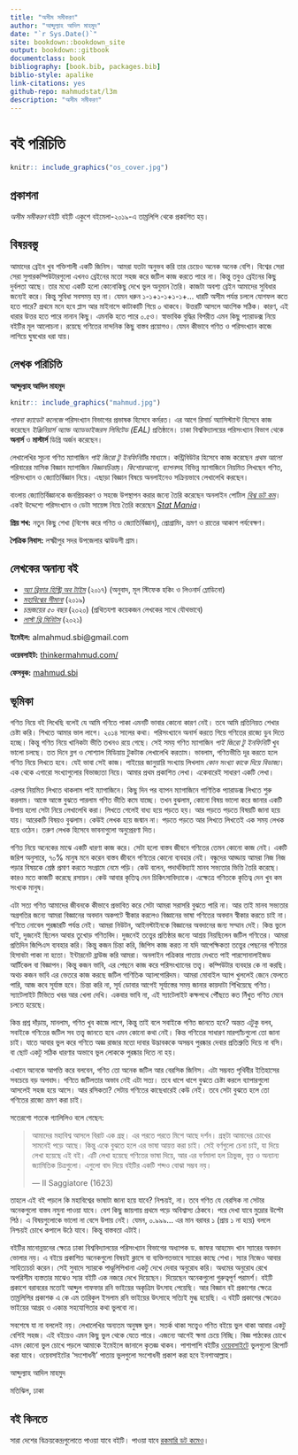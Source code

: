 --- 
title: "অসীম সমীকরণ"
author: "আব্দুল্যাহ আদিল মাহমুদ"
date: "`r Sys.Date()`"
site: bookdown::bookdown_site
output: bookdown::gitbook
documentclass: book
bibliography: [book.bib, packages.bib]
biblio-style: apalike
link-citations: yes
github-repo: mahmudstat/l3m
description: "অসীম সমীকরণ"
---

# বই পরিচিতি {-}

```{r cover, echo=FALSE, fig.cap = "Book Cover", fig.align = 'center', out.width = '80%'}
knitr:: include_graphics("os_cover.jpg")
```

## প্রকাশনা 

*অসীম সমীকরণ* বইটি বইটি একুশে বইমেলা-২০১৯-এ তাম্রলিপি থেকে প্রকাশিত হয়। 

## বিষয়বস্তু 

আমাদের ব্রেইন খুব শক্তিশালী একটি জিনিস। আমরা যতটা অনুভব করি তার চেয়েও অনেক অনেক বেশি। বিশ্বের সেরা সেরা সুপারকম্পিউটারগুলো এখনও ব্রেইনের মতো সহজ করে জটিল কাজ করতে পারে না। কিন্তু তবুও ব্রেইনের কিছু দুর্বলতা আছে। তার মধ্যে একটি হলো কোনোকিছু দেখে ভুল অনুমান তৈরি। কাজটা অবশ্য ব্রেইন আমাদের সুবিধার জন্যেই করে। কিন্তু সুবিধা সবসময় হয় না। যেমন ধরুন ১-১+১-১+১-১+... ধারটি অসীম পর্যন্ত চললে যোগফল কতে হতে পারে? প্রথমে মনে হবে প্লাস আর মাইনাসে কাটাকাটি গিয়ে ০ থাকবে। উত্তরটি আসলে আংশিক সঠিক। কারণ, এই ধারার উত্তর হতে পারে নানান কিছু। এমনকি হতে পারে ০.৫ও। স্বাভাবিক বুদ্ধির বিপরীত এমন কিছু প্যারাডক্স নিয়ে বইটির মূল আলোচনা। রয়েছে গণিতের নান্দনিক কিছু বাস্তব প্রয়োগও। যেমন কীভাবে গণিত ও পরিসংখ্যান কাজে লাগিয়ে ঘুষখোর ধরা যায়। 

## লেখক পরিচিতি

**আব্দুল্যাহ আদিল মাহমুদ** 

```{r author, echo=FALSE, fig.cap = "Author", fig.align = 'center', out.width = '50%'}
knitr:: include_graphics("mahmud.jpg")
```

*পাবনা ক্যাডেট কলেজে* পরিসংখ্যান বিভাগের প্রভাষক হিসেবে কর্মরত। এর আগে রিসার্চ অ্যাসিস্ট্যান্ট হিসেবে কাজ করেছেন *ইঞ্জিনিয়ার্স অ্যান্ড অ্যাডভাইজরস লিমিটেড (EAL)* প্রতিষ্ঠানে।  ঢাকা বিশ্ববিদ্যালয়ের পরিসংখ্যান বিভাগ থেকে **অনার্স** ও **মাস্টার্স** ডিগ্রি অর্জন করেছেন। 

লেখালেখির সূচনা গণিত ম্যাগাজিন *পাই জিরো টু ইনফিনিটি*র মাধ্যমে। কন্ট্রিবিউটর হিসেবে কাজ করেছেন *প্রথম আলো* পরিবারের মাসিক বিজ্ঞান ম্যাগাজিন *বিজ্ঞানচিন্তা*য়। *কিশোরআলো*, *ব্যাপন*সহ বিভিন্ন ম্যাগাজিনে নিয়মিত লিখছেন গণিত, পরিসংখ্যান ও জ্যোতির্বিজ্ঞান নিয়ে। এছাড়া বিজ্ঞান বিষয়ে অনলাইনেও সক্রিয়ভাবে লেখালেখি করছেন। 

বাংলায় জ্যোতির্বিজ্ঞানকে জনপ্রিয়করণ ও সহজে উপস্থাপন করার জন্যে তৈরি করেছেন অনলাইন পোর্টাল [*বিশ্ব ডট কম*](https://sky.bishwo.com)।  একই উদ্দেশ্যে পরিসংখ্যান ও ডেটা সায়েন্স নিয়ে তৈরি করেছেন [*Stat Mania*](https://www.statmania.info)।

**প্রিয় শখ:** নতুন কিছু শেখা (বিশেষ করে গণিত ও জ্যোতির্বিজ্ঞান), প্রোগ্রামিং, ভ্রমণ ও রাতের আকাশ পর্যবেক্ষণ। 

**পৈত্রিক নিবাস:** লক্ষ্মীপুর সদর উপজেলার ঝাউডগী গ্রাম।

## লেখকের অনান্য বই

- *[অ্যা ব্রিফার হিস্ট্রি অব টাইম](https://www.rokomari.com/book/author/47631)* (২০১৭) (অনুবাদ, মূল স্টিফেক হকিং ও লিওনার্দ ম্লোডিনো)
- *[মহাবিশ্বের সীমানা](https://www.rokomari.com/book/author/47631)* (২০১৯) 
- *চন্দ্রজয়ের ৫০ বছর* (২০২০) (প্রথিতযশা কয়েকজন লেখকের সাথে যৌথভাবে) 
- *[লাস্ট থ্রি মিনিটস](https://l3m.bishwo.com)* (২০২১) 


**ইমেইল:** almahmud.sbi@gmail.com

**ওয়েবসাইট:** [thinkermahmud.com/](https://thinkermahmud.com/)

**ফেসবুক:** [mahmud.sbi](https://fb.com/mahmud.sbi)

## ভূমিকা

গণিত নিয়ে বই লিখেছি বলেই যে আমি গণিতে পাকা এমনটি ভাবার কোনো কারণ নেই। তবে আমি প্রতিনিয়ত শেখার চেষ্টা করি। শিখতে আমার ভাল লাগে। ২০১৪ সালের কথা। পরিসংখ্যানে অনার্স করতে গিয়ে গণিতের রাজ্যে ডুব দিতে হচ্ছে। কিন্তু গণিত নিয়ে খানিকটা ভীতি তখনও রয়ে গেছে। সেই সময় গণিত ম্যাগাজিন *পাই জিরো টু ইনফিনিটি* খুব ভালো চলছে। তত দিনে ব্লগ ও সোশ্যাল মিডিয়ায় টুকটাক লেখালেখি করতাম। ভাবলাম, গণিতভীতি দূর করতে হলে গণিত নিয়ে লিখতে হবে। যেই ভাবা সেই কাজ। পাইয়ের জানুয়ারি সংখ্যায় লিখলাম *কোন সংখ্যা কাকে দিয়ে বিভাজ্য*। এক থেকে এগারো সংখ্যাগুলোর বিভাজ্যতা নিয়ে। আমার প্রথম প্রকাশিত লেখা। একেবারেই সাধারণ একটি লেখা।

এরপর নিয়মিত লিখতে থাকলাম পাই ম্যাগাজিনে। কিছু দিন পর ব্যাপন ম্যাগাজিনে গাণিতিক প্যারাডক্স লিখতে শুরু করলাম। আস্তে আস্তে বুঝতে পারলাম গণিত ভীতি কমে যাচ্ছে। তখন বুঝলাম, কোনো বিষয় ভালো করে জানার একটি উপায় হলো সেটা নিয়ে লেখালেখি করা। লিখতে গেলেই বাধ্য হয়ে পড়তে হয়। আর পড়তে পড়তে বিষয়টি জানা হয়ে যায়। আরেকটি বিষয়ও বুঝলাম। কেউই লেখক হয়ে জন্মান না। পড়তে পড়তে আর লিখতে লিখতেই এক সময় লেখক হয়ে ওঠেন। তরুণ লেখক হিসেবে ভাবনাগুলো অনুপ্রেরণা দিত।

গণিত নিয়ে অনেকের মাঝে একটি ধারণা কাজ করে। সেটা হলো বাস্তব জীবনে গণিতের তেমন কোনো কাজ নেই। একটি জরিপ অনুসারে, ৭০% মানুষ মনে করেন বাস্তব জীবনে গণিতের কোনো ব্যবহার নেই। বন্ধুদের আড্ডায় আমরা নিজ নিজ পড়ার বিষয়কে শ্রেষ্ঠ প্রমাণ করতে সংগ্রামে নেমে পড়ি। কেউ বলেন, পদার্থবিদ্যাই মানব সভ্যতার ভিত্তি তৈরি করেছে। কারও মতে কাজটি করেছে রসায়ন। কেউ আবার কৃতিত্ব দেন চিকিৎসাবিদ্যাকে। এক্ষেত্রে গণিতকে কৃতিত্ব দেন খুব কম সংখ্যক মানুষ।

এটা সত্য গণিত আমাদের জীবনকে কীভাবে প্রভাবিত করে সেটা আমরা সরাসরি বুঝতে পারি না। আর তাই মানব সভ্যতার অগ্রগতির জন্যে আমরা বিজ্ঞানের অবদান অকপটে স্বীকার করলেও বিজ্ঞানের ভাষা গণিতের অবদান স্বীকার করতে চাই না। গণিতে নোবেল পুরষ্কারটি পর্যন্ত নেই। আমরা নিউটন, আইনস্টাইনকে বিজ্ঞানের অবদানের জন্য সম্মান দেই। কিন্ত ভুলে যাই, দুজনেই ছিলেন আবার তুখোড় গণিতবিদ। দুজনেই তত্ত্বের প্রতিষ্ঠার জন্যে আশ্রয় নিয়ছিলেন জটিল গণিতের।
আমরা প্রতিদিন জিপিএস ব্যবহার করি। কিন্তু কজন চিন্তা করি, জিপিস কাজ করত না যদি আপেক্ষিকতা তত্ত্বের পেছনের গণিতের হিসাবটা পাকা না হতো। ইন্টারনেট ব্রাউজ করি আমরা। অনলাইন পত্রিকার পাতায় দেখতে পাই পারসোনালাইজড আর্টিকেল বা বিজ্ঞাপন। কিন্তু কজন ভাবি, এর পেছনে কাজ করে পরিসংখ্যানের তত্ত্ব। কম্পিউটার ব্যবহার কে না করছি। অথচ কজন ভাবি এর ভেতরে কাজ করছে জটিল গাণিতিক অ্যালগোরিদম। আমরা মোবাইল অ্যাপ খুললেই জেনে ফেলতে পারি, আজ কবে সূর্যাস্ত হবে। চিন্তা করি না, সূর্য ডোবার আগেই সূর্যাস্তের সময় জানার কায়দাটা শিখিয়েছে গণিত। স্যাটেলাইট টিভিতে খবর আর খেলা দেখি। একবার ভাবি না, এই স্যাটেলাইট কক্ষপথে পৌঁছতে কত নিঁখুত গণিত মেনে চলতে হয়েছে।

কিন্ত প্রশ্ন দাঁড়ায়, মানলাম, গণিত খুব কাজে লাগে, কিন্তু তাই বলে সবাইকে গণিত জানতে হবে? অন্তত এটুকু বলব, সবাইকে গণিতের জটিল সব তত্ত্ব জানতে হবে এমন কোনো কথা নেই। কিন্ত গণিতের সাধারণ মারপ্যাঁচগুলো তো জানা চাই। যাতে আবার ভুল করে গণিতে অজ্ঞ রাজার মতো দাবার উদ্ভাবককে অসম্ভব পুরষ্কার দেবার প্রতিশ্রুতি দিয়ে না বসি। বা ছোট একটু সঠিক ধারণার অভাবে ভুল লোককে পুরষ্কার দিতে না হয়।

এখানে অনেকে আপত্তি করে বলবেন, গণিত তো অনেক জটিল আর বেরসিক জিনিস। এটা সম্ভবত পৃথিবীর ইতিহাসের সবচেয়ে বড় অপবাদ। গণিতে জটিলতার অভাব নেই এটা সত্য। তবে ধাপে ধাপে বুঝতে চেষ্টা করলে ব্যাপারগুলো আসলেই সহজ হয়ে আসে। আর রসিকতা? সেটায় গণিতের কাছেধারেই কেউ নেই। তবে সেটা বুঝতে হলে তো গণিতের রাজ্যে ভ্রমণ করা চাই।

 সতেরশো শতকে গ্যালিলিও বলে গেছেন: 

>আমাদের মহাবিশ্ব আসলে বিরাট এক গ্রন্থ। এর পরতে পরতে মিশে আছে দর্শন। গ্রন্থটা আমাদের চোখের সামনেই পড়ে আছে। কিন্তু একে বুঝতে হলে এর ভাষা আয়ত্ত করা চাই। সেই বর্ণগুলো চেনা চাই, যা দিয়ে লেখা হয়েছে এই বই। এটি লেখা হয়েছে গণিতের ভাষা দিয়ে, আর এর বর্ণমালা হল ত্রিভুজ, বৃত্ত ও অন্যান্য জ্যামিতিক চিত্রগুলো। এগুলো বাদ দিয়ে বইটির একটি শব্দও বোঝা সম্ভব নয়।
>
> --- II Saggiatore (1623)

তাহলে এই বই পড়লে কি মহাবিশ্বের ভাষাটা জানা হয়ে যাবে? নিশ্চয়ই, না। তবে গণিত যে বেরসিক না সেটার অনেকগুলো বাস্তব নমুনা পাওয়া যাবে। বেশ কিছু জায়গায় প্রথমে পড়ে অবিশ্বাস্য ঠেকবে। পরে দেখা যাবে মুদ্রোর উল্টো পিঠ। এ বিষয়গুলোকে ভালো না বেসে উপায় নেই। যেমন, ০.৯৯৯... এর মান বরাবর ১ (প্রায় ১ না হয়ে) বললে নিশ্চয়ই চোখে কপালে উঠে যাবে। কিন্তু বাস্তবতা এটাই।

বইটির মানোন্নয়নের ক্ষেত্রে ঢাকা বিশ্ববিদ্যালয়ের পরিসংখ্যান বিভাগের অধ্যাপক ড. জাফর আহমেদ খান স্যারের অবদান ভোলার নয়। এ বইয়ে প্রকাশিত অনেকগুলো বিষয়ই ক্লাসে বা ব্যক্তিগতভাবে স্যারের কাছে শেখা। স্যার নিজেও আবার সাহিত্যচর্চা করেন। সেই সুবাদে স্যারকে পাণ্ডুলিপিখানা একটু দেখে দেবার অনুরোধ করি। অধমের অনুরোধ রেখে অপরিসীম ব্যস্ততার মাঝেও স্যার বইটি এক নজরে দেখে দিয়েছেন। দিয়েছেন অনেকগুলো গুরুত্বপূর্ণ পরামর্শ। বইটি প্রকাশে বরাবরের মতোই আব্দুল গাফফার রনি ভাইয়ের অকৃত্রিম উৎসাহ পেয়েছি। আর বিজ্ঞান বই প্রকাশের ক্ষেত্রে তাম্রলিপির প্রকাশক এ কে এম তারিকুল ইসলাম রনি ভাইয়ের উৎসাহে সত্যিই মুগ্ধ হয়েছি। এ বইটি প্রকাশের ক্ষেত্রেও ভাইয়ের আগ্রহ ও একান্ত সহযোগিতার কথা ভুলবো না।

সবশেষে যা না বললেই নয়। লেখালেখির অন্যতম অনুষঙ্গ ভুল। সতর্ক থাকা সত্ত্বেও গণিত বইয়ে ভুল থাকা আবার একটু বেশিই সহজ। এই বইয়েও এমন কিছু ভুল থেকে যেতে পারে। এজন্যে আগেই ক্ষমা চেয়ে নিচ্ছি। বিজ্ঞ পাঠকের চোখে এমন কোনো ভুল চোখে পড়লে আমাকে ইমেইলে জানালে কৃতজ্ঞ থাকব। পাশাপাশি বইটির [ওয়েবসাইটে](https://github.com/mahmudstat/os/issues/new) ভুলগুলো রিপোর্ট করা যাবে। ওয়েবসাইটের ‘সংশোধনী’ পাতায় ভুলগুলো সংশোধনী প্রকাশ করা হবে ইনশাআল্লাহ। 

আব্দুল্যাহ আদিল মাহমুদ

মতিঝিল, ঢাকা 

## বই কিনতে

সারা দেশের বিক্রয়কেন্দ্রগুলোতে পাওয়া যাবে বইটি। পাওয়া যাবে [রকমারি ডট কমেও](https://www.rokomari.com/book/author/47631)। 
